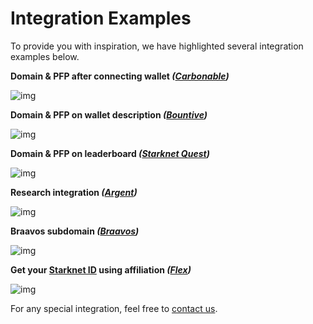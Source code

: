 # Integration Examples

To provide you with inspiration, we have highlighted several integration examples below.

**Domain & PFP after connecting wallet *([Carbonable](https://app.carbonable.io))***

![img](public/illustrations/carbonable-integration.webp)

**Domain & PFP on wallet description *([Bountive](https://app.bountive.fi/))***

![img](public/illustrations/bountive-integration.webp)

**Domain & PFP on leaderboard *([Starknet Quest](https://starknet.quest/))***

![img](public/illustrations/sq-integration.webp)

**Research integration *([Argent](https://portfolio.argent.xyz/))***

![img](public/illustrations/argent-integration.webp)

**Braavos subdomain *([Braavos](https://braavos.app/))***

![img](public/illustrations/braavos-integration.webp)

**Get your [Starknet ID](http://Starknet.id) using affiliation *([Flex](https://hyperflex.market/))***

![img](public/illustrations/flex-integration.webp)

For any special integration, feel free to [contact us](https://twitter.com/Starknet_id).